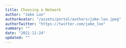 ```yaml
---
title: Choosing a Network
author: "Jake Loo"
authorAvatar: "/assets/portal/authors/jake-loo.jpeg"
authorTwitter: "https://twitter.com/jake_loo"
summary: ""
date: "2021-11-24"
updated: ""
---
```


<MdxNavigation>
  <MdxNavigationItem
    href="/learn/thirdweb-programming-model"
    title="The thirdweb Programming Model"
  />
  <MdxNavigationItem
    href="/learn/setup-thirdweb-sdk"
    title="Setting up the SDK"
    next
  />
</MdxNavigation>
